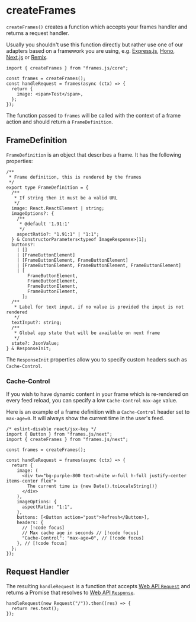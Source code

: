 # createFrames

`createFrames()` creates a function which accepts your frames handler and returns a request handler.

Usually you shouldn't use this function directly but rather use one of our adapters based on a framework you are using, e.g. [Express.js](/reference/core/express), [Hono](/reference/core/hono), [Next.js](/reference/core/next) or [Remix](/reference/core/remix).

```tsx
import { createFrames } from "frames.js/core";

const frames = createFrames();
const handleRequest = frames(async (ctx) => {
  return {
    image: <span>Test</span>,
  };
});
```

The function passed to `frames` will be called with the context of a frame action and should return a `FrameDefinition`.

## FrameDefinition

`FrameDefinition` is an object that describes a frame. It has the following properties:

```tsx
/**
 * Frame definition, this is rendered by the frames
 */
export type FrameDefinition = {
  /**
   * If string then it must be a valid URL
   */
  image: React.ReactElement | string;
  imageOptions?: {
    /**
     * @default '1.91:1'
     */
    aspectRatio?: "1.91:1" | "1:1";
  } & ConstructorParameters<typeof ImageResponse>[1];
  buttons?:
    | []
    | [FrameButtonElement]
    | [FrameButtonElement, FrameButtonElement]
    | [FrameButtonElement, FrameButtonElement, FrameButtonElement]
    | [
        FrameButtonElement,
        FrameButtonElement,
        FrameButtonElement,
        FrameButtonElement,
      ];
  /**
   * Label for text input, if no value is provided the input is not rendered
   */
  textInput?: string;
  /**
   * Global app state that will be available on next frame
   */
  state?: JsonValue;
} & ResponseInit;
```

The `ResponseInit` properties allow you to specify custom headers such as `Cache-Control`.

### Cache-Control

If you wish to have dynamic content in your frame which is re-rendered on every feed reload, you can specify a low `Cache-Control` `max-age` value.

Here is an example of a frame definition with a `Cache-Control` header set to `max-age=0`. It will always show the current time in the user's feed.

```tsx
/* eslint-disable react/jsx-key */
import { Button } from "frames.js/next";
import { createFrames } from "frames.js/next";

const frames = createFrames();

const handleRequest = frames(async (ctx) => {
  return {
    image: (
      <div tw="bg-purple-800 text-white w-full h-full justify-center items-center flex">
        The current time is {new Date().toLocaleString()}
      </div>
    ),
    imageOptions: {
      aspectRatio: "1:1",
    },
    buttons: [<Button action="post">Refresh</Button>],
    headers: {
      // [!code focus]
      // Max cache age in seconds // [!code focus]
      "Cache-Control": "max-age=0", // [!code focus]
    }, // [!code focus]
  };
});
```

## Request Handler

The resulting `handleRequest` is a function that accepts [Web API `Request`](https://developer.mozilla.org/en-US/docs/Web/API/Request) and returns a Promise that resolves to [Web API `Response`](https://developer.mozilla.org/en-US/docs/Web/API/Response).

```tsx
handleRequest(new Request("/")).then((res) => {
  return res.text();
});
```
